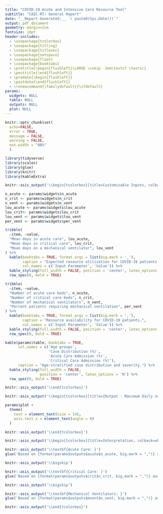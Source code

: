 ```yaml
---
title: "COVID-19 Acute and Intensive Care Resource Tool"
subtitle: "CAIC-RT: General Report"
date: "__Report Generated:__ `r paste0(Sys.Date())`"
output: pdf_document
geometry: margin=2cm
fontsize: 10pt
header-includes:
  - \usepackage{tcolorbox}
  - \usepackage{titling}
  - \usepackage{titlesec}
  - \usepackage{setspace}
  - \usepackage{float}
  - \usepackage{booktabs}
  - \pretitle{\begin{flushleft}\LARGE \vskip -3em\textsf \textsc}
  - \posttitle{\end{flushleft}}
  - \predate{\begin{flushleft}}
  - \postdate{\end{flushleft}}
  - \renewcommand{\familydefault}{\sfdefault}
params:
  widgets: NULL
  table: NULL
  outputs: NULL
  plot: NULL
---
```


\pagenumbering{gobble}

```r
knitr::opts_chunk$set(
  echo=FALSE, 
  error = TRUE, 
  message = FALSE, 
  warning = FALSE,
  out.width = "80%"
  )

library(tidyverse)
library(scales)
library(glue)
library(knitr)
library(kableExtra)
```

\begin{tcolorbox}[title=Tool Information, colback=white]
\textbf{Authors:}
\begin{itemize}
  \item{Vasily Giannakeas, MPH \textsuperscript{1,2}}
  \item{Deepit Bhatia, MPH}
  \item{Matthew T. Warkentin, MSc \textsuperscript{2,3}}
  \item{Isaac I. Bogoch, MD \textsuperscript{4,5}}
  \item{Nathan M. Stall, MD \textsuperscript{1,4,6,7}}
\end{itemize}
\medskip

\textbf{Description:} CAIC-RT is an online tool capable of estimating the maximum daily number of incident COVID-19 cases that a healthcare system could manage based on age-based case distribution and severity, and the number of available acute and critical care resources.

\medskip
{\tiny\begin{singlespace}
1. Women's College Research Institute, Women's College Hospital, Toronto, Ontario, Canada, 2. Dalla Lana School of Public Health, University of Toronto, Toronto, Ontario, Canada, 3. Lunenfeld-Tanenbaum Research Institute, Sinai Health System, Toronto, Ontario, Canada, 4. Department of Medicine, University of Toronto, Toronto, Ontario, Canada, 5. Divisions of General Internal Medicine and Infectious Diseases, University Health Network, Toronto, Canada, 6. Institute of Health Policy, Management and Evaluation, University of Toronto, Toronto, Ontario, Canada, 7. Divisions of General Internal Medicine and Geriatrics, Sinai Health System, Toronto, Ontario, Canada
\end{singlespace}}
\end{tcolorbox}

```r
knitr::asis_output('\\begin{tcolorbox}[title=Customizable Inputs, colback=white]')
```

```r
n_acute <- params$widgets$n_acute
n_crit <- params$widgets$n_crit
n_vent <- params$widgets$n_vent
lou_acute <- params$widgets$lou_acute
lou_crit<- params$widgets$lou_crit
lou_vent <- params$widgets$lou_vent
per_vent <- params$widgets$per_vent
```

```r
tribble(
  ~item, ~value,
  "Mean days in acute care", lou_acute,
  "Mean days in critical care", lou_crit,
  "Mean days on a mechanical ventilator", lou_vent
) %>% 
  kable(booktabs = TRUE, format.args = list(big.mark = ','),
        caption = "Expected resource utilization for COVID-19 patients.",
        col.names = c('Input Parameter', 'Value')) %>% 
  kable_styling(full_width = FALSE, position = 'center', latex_options = 'H') %>% 
  row_spec(0, bold = TRUE)
```

```r
tribble(
  ~item, ~value,
  "Number of acute care beds", n_acute,
  "Number of critical care beds", n_crit,
  "Number of mechanical ventilators", n_vent,
  "Percent patients requiring mechanical ventilation", per_vent
) %>% 
  kable(booktabs = TRUE, format.args = list(big.mark = ','),
        caption = "Resource availability for COVID-19 patients.",
        col.names = c('Input Parameter', 'Value')) %>% 
  kable_styling(full_width = FALSE, position = 'center', latex_options = 'H') %>% 
  row_spec(0, bold = TRUE)
```

```r
kable(params$table, booktabs = TRUE, 
      col.names = c('Age groups',
                    'Case Distribution (%)',
                    'Acute Care Admission (%)',
                    'Critical Care Admission (%)'), 
      caption = "Age-stratified case distribution and severity.") %>% 
  kable_styling(full_width = FALSE, 
                position = 'center', latex_options = 'H') %>% 
  row_spec(0, bold = TRUE)
```

```r
knitr::asis_output('\\end{tcolorbox}')
```

```r
knitr::asis_output('\\begin{tcolorbox}[title={Output - Maximum daily number of incident COVID-19 cases, by resource type}, colback=white]')
```

```r
params$plot + 
  theme(
    text = element_text(size = 14),
    axis.text.x = element_text(angle = 0)
  )
```

```r
knitr::asis_output('\\end{tcolorbox}')
```

```r
knitr::asis_output('\\begin{tcolorbox}[title=Interpretation, colback=white]')
```

```r
knitr::asis_output('\\textbf{Acute Care: }')
glue('Based on {format(params$outputs$acute$n_acute, big.mark = ",")} available acute care beds with an average length of stay of {params$outputs$acute$lou_acute} days, at maximum capacity the expected turnover rate is {format(floor(params$outputs$acute$acuteBedRate), big.mark = ",")} beds per day. Based on the age-stratified case distribution, the proportion of COVID-19 cases requiring an acute care bed is {round(params$outputs$acute$rateAcute, 1)} percent. Given this, your healthcare environment has the capacity to manage a maximum of {format(floor(params$outputs$acute$maxAcute), big.mark = ",")} incident cases of COVID-19 per day.')
```

```r
knitr::asis_output('\\bigskip')
```

```r
knitr::asis_output('\\textbf{Critical Care: }')
glue('Based on {format(params$outputs$crit$n_crit, big.mark = ",")} available critical care beds with an average length of stay of {params$outputs$crit$lou_crit} days, at maximum capacity the expected turnover rate is {format(floor(params$outputs$crit$critBedRate), big.mark = ",")} beds per day. Based on the age-stratified case distribution, the proportion of COVID-19 cases requiring a critical care bed is {round(params$outputs$crit$rateCrit, 1)} percent. Given this, your healthcare environment has the capacity to manage a maximum of {format(floor(params$outputs$crit$maxCrit), big.mark = ",")} incident cases of COVID-19 per day.')
```

```r
knitr::asis_output('\\bigskip')
```

```r
knitr::asis_output('\\textbf{Mechanical Ventilators: }')
glue('Based on {format(params$outputs$mvent$n_vent, big.mark = ",")} available mechanical ventilators with an average duration of use of {params$outputs$mvent$lou_vent} days, at maximum capacity the expected turnover rate is {format(floor(params$outputs$mvent$ventBedRate), big.mark = ",")} ventilators per day. Based on the age-stratified case distribution, the proportion of COVID-19 cases requiring mechanical ventilation is {round(params$outputs$mvent$rateVent, 1)} percent. Given this, your healthcare environment has the capacity to manage a maximum of {format(floor(params$outputs$mvent$maxVent), big.mark = ",")} incident cases of COVID-19 per day.')
```

```r
knitr::asis_output('\\end{tcolorbox}')
```

